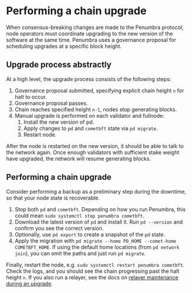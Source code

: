 # Performing a chain upgrade

When consensus-breaking changes are made to the Penumbra protocol,
node operators must coordinate upgrading to the new version of the software
at the same time. Penumbra uses a governance proposal for scheduling upgrades
at a specific block height.

## Upgrade process abstractly

At a high level, the upgrade process consists of the following steps:

1. Governance proposal submitted, specifying explicit chain height `n` for halt to occur.
2. Governance proposal passes.
3. Chain reaches specified height `n-1`, nodes stop generating blocks.
4. Manual upgrade is performed on each validator and fullnode:
    1. Install the new version of pd.
    2. Apply changes to `pd` and `cometbft` state via `pd migrate`.
    3. Restart node.

After the node is restarted on the new version, it should be able to talk to the network again.
Once enough validators with sufficient stake weight have upgraded, the network
will resume generating blocks.

## Performing a chain upgrade

Consider performing a backup as a preliminary step during the downtime,
so that your node state is recoverable.

1. Stop both `pd` and `cometbft`. Depending on how you run Penumbra, this could mean `sudo systemctl stop penumbra cometbft`.
2. Download the latest version of `pd` and install it. Run `pd --version` and confirm you see the correct version.
3. Optionally, use `pd export` to create a snapshot of the `pd` state.
4. Apply the migration with `pd migrate --home PD_HOME --comet-home COMETBFT_HOME`.  If using the default home locations (from `pd network join`), you can omit the paths and just run `pd migrate`.

Finally, restart the node, e.g. `sudo systemctl restart penumbra cometbft`. Check the logs, and you should see the chain progressing
past the halt height `n`. If you also run a relayer, see the docs on [relayer maintenance during an upgrade](../../relayers.md#performing-upgrade).
